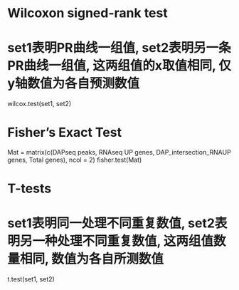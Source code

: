 # Wilcoxon signed-rank test
# set1表明PR曲线一组值, set2表明另一条PR曲线一组值, 这两组值的x取值相同, 仅y轴数值为各自预测数值
wilcox.test(set1, set2)

# Fisher’s Exact Test
Mat = matrix(c(DAPseq peaks, RNAseq UP genes, DAP_intersection_RNAUP genes, Total genes), ncol = 2)
fisher.test(Mat)

# T-tests
# set1表明同一处理不同重复数值, set2表明另一种处理不同重复数值, 这两组值数量相同, 数值为各自所测数值
t.test(set1, set2)
